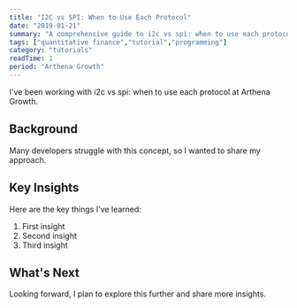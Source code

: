 ```yaml
---
title: "I2C vs SPI: When to Use Each Protocol"
date: "2019-01-21"
summary: "A comprehensive guide to i2c vs spi: when to use each protocol. Learn the fundamentals and best practices."
tags: ["quantitative finance","tutorial","programming"]
category: "tutorials"
readTime: 1
period: "Arthena Growth"
---
```


I've been working with i2c vs spi: when to use each protocol at Arthena Growth.

## Background

Many developers struggle with this concept, so I wanted to share my approach.

## Key Insights

Here are the key things I've learned:

1. First insight
2. Second insight
3. Third insight

## What's Next

Looking forward, I plan to explore this further and share more insights.

